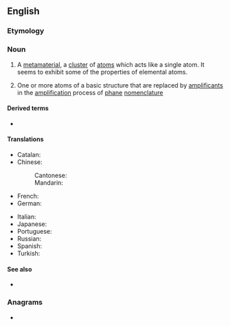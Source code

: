 ==English==
{{wikipedia}}

===Etymology===
{{prefix|en|super|atom}}

===Noun===
{{en-noun}}
# {{lb|en|physics|chemistry}} A [[metamaterial]], a [[cluster]] of [[atom]]s which acts like a single atom. It seems to exhibit some of the properties of elemental atoms.
# {{lb|en|organic chemistry}} One or more atoms of a basic structure that are replaced by [[amplificant]]s in the [[amplification]] process of [[phane]] [[nomenclature]]

====Derived terms====
* {{l|en|superatomic}}

====Translations====
{{trans-top|a cluster of atoms which seems to exhibit some of the properties of elemental atoms}}
* Catalan: {{t|ca|superàtom|m}}
* Chinese:
*: Cantonese: {{t|yue|超原子|tr=ciu1 jyun4 zi2|sc=Hani}}
*: Mandarin: {{t|cmn|超原子|tr=chāoyuánzǐ|sc=Hani}}
* French: {{t+|fr|superatome|m}}
* German: {{t|de|Superatom|n}}
{{trans-mid}}
* Italian: {{t+|it|superatomo|m}}
* Japanese: {{t|ja|超原子|tr=ちょうげんし, chōgenshi}}
* Portuguese: {{t|pt|superátomo|m}}
* Russian: {{t|ru|сверхатом|m}}
* Spanish: {{t|es|superátomo|m}}
* Turkish: {{t|tr|süperatom|m}}
{{trans-bottom}}

====See also====
* {{l|en|supermolecule}}

===Anagrams===
* {{anagrams|en|a=aemoprstu|autosperm|mousetrap|trampouse}}